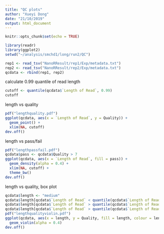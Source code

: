 ```yaml
---
title: "QC plots"
author: "Xueyi Dong"
date: "21/10/2019"
output: html_document
---
```


```r
knitr::opts_chunk$set(echo = TRUE)
```

```r
library(readr)
library(ggplot2)
setwd("~/analysis/smchd1/long/run2/QC")
```

```r
rep1 <- read_tsv("NanoRResult/rep1/Exp/metadata.txt")
rep2 <- read_tsv("NanoRResult/rep2/Exp/metadata.txt")
qcdata <- rbind(rep1, rep2)
```

calculate 0.99 quantile of read length

```r
cutoff <- quantile(qcdata$`Length of Read`, 0.99)
cutoff
```

length vs quality

```r
pdf("lengthquality.pdf")
ggplot(qcdata, aes(x = `Length of Read`, y = Quality)) +
  geom_point() +
  xlim(NA, cutoff)
dev.off()
```

length vs pass/fail

```r
pdf("lengthpassfail.pdf")
qcdata$pass <- qcdata$Quality > 7
ggplot(qcdata, aes(x = `Length of Read`, fill = pass)) +
  geom_density(alpha = 0.4) +
  xlim(NA, cutoff) +
  theme_bw()
dev.off()
```

length vs quality, box plot
```r
qcdata$length <- "medium"
qcdata$length[qcdata$`Length of Read` < quantile(qcdata$`Length of Read`, 1/3)] <- "short"
qcdata$length[qcdata$`Length of Read` > quantile(qcdata$`Length of Read`, 2/3)] <- "long"
qcdata$length[qcdata$`Length of Read` > quantile(qcdata$`Length of Read`, 0.95)] <- "extra long"
pdf("lengthqualityviolin.pdf")
ggplot(qcdata, aes(x = length, y = Quality, fill = length, colour = length)) +
  geom_violin(alpha = 0.4)
dev.off()
```

